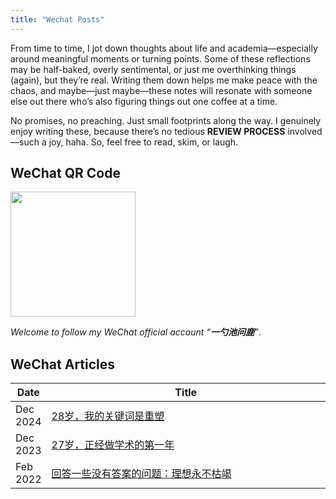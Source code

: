 ```yaml
---
title: "Wechat Posts"
---
```


From time to time, I jot down thoughts about life and academia—especially around meaningful moments or turning points. Some of these reflections may be half-baked, overly sentimental, or just me overthinking things (again), but they’re real. Writing them down helps me make peace with the chaos, and maybe—just maybe—these notes will resonate with someone else out there who's also figuring things out one coffee at a time. 

No promises, no preaching. Just small footprints along the way. I genuinely enjoy writing these, because there's no tedious **REVIEW PROCESS** involved—such a joy, haha. So, feel free to read, skim, or laugh.


## WeChat QR Code

<p>
  <img src="post/qrcode.jpg" width="200"/>
</p>

*Welcome to follow my WeChat official account "**一勺池问鹿**"*.

## WeChat Articles

| Date       | Title                                                                                                         |
|------------|--------------------------------------------------------------------------------------------------------------|
| Dec 2024 | [28岁，我的关键词是重塑](https://mp.weixin.qq.com/s/TjhsKEul20jyHriDu6ByOQ)   |
| Dec 2023 | [27岁，正经做学术的第一年](https://mp.weixin.qq.com/s/eiljCYSWCEZcjk_Y6kDw-Q)                                                |                
| Feb 2022	 | [回答一些没有答案的问题：理想永不枯竭](https://mp.weixin.qq.com/s/daeJt49NG7Jdcoo4JGiSfA)                                                |

